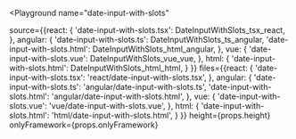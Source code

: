 

<Playground
  name="date-input-with-slots"
  
  source={{react: {
             'date-input-with-slots.tsx': DateInputWithSlots_tsx_react,
           },
           angular: {
             'date-input-with-slots.ts': DateInputWithSlots_ts_angular,
             'date-input-with-slots.html': DateInputWithSlots_html_angular,
           },
           vue: {
             'date-input-with-slots.vue': DateInputWithSlots_vue_vue,
           },
           html: {
             'date-input-with-slots.html': DateInputWithSlots_html_html,
           }
}}
  files={{react: {
            'date-input-with-slots.tsx': 'react/date-input-with-slots.tsx',
          },
          angular: {
            'date-input-with-slots.ts': 'angular/date-input-with-slots.ts',
            'date-input-with-slots.html': 'angular/date-input-with-slots.html',
          },
          vue: {
            'date-input-with-slots.vue': 'vue/date-input-with-slots.vue',
          },
          html: {
            'date-input-with-slots.html': 'html/date-input-with-slots.html',
          }
}}
  height={props.height}
  onlyFramework={props.onlyFramework}
></Playground>
